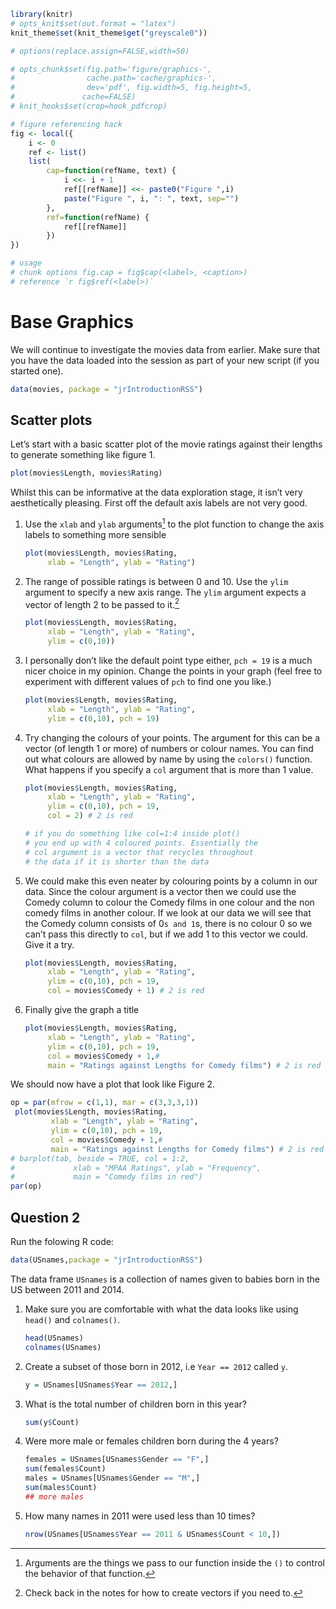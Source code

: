 ```r
library(knitr)
# opts_knit$set(out.format = "latex")
knit_theme$set(knit_theme$get("greyscale0"))

# options(replace.assign=FALSE,width=50)

# opts_chunk$set(fig.path='figure/graphics-', 
#                cache.path='cache/graphics-', 
#                dev='pdf', fig.width=5, fig.height=5, 
#               cache=FALSE)
# knit_hooks$set(crop=hook_pdfcrop)

# figure referencing hack
fig <- local({
    i <- 0
    ref <- list()
    list(
        cap=function(refName, text) {
            i <<- i + 1
            ref[[refName]] <<- paste0("Figure ",i)
            paste("Figure ", i, ": ", text, sep="")
        },
        ref=function(refName) {
            ref[[refName]]
        })
})

# usage 
# chunk options fig.cap = fig$cap(<label>, <caption>)
# reference `r fig$ref(<label>)`
```

# Base Graphics

We will continue to investigate the movies data from earlier. Make sure that you have the data loaded into the session as part of your new script (if you started one).

```r
data(movies, package = "jrIntroductionRSS")
```

## Scatter plots

Let's start with a basic scatter plot of the movie ratings against their lengths to generate something like 
figure 1.

<!-- `r fig$ref("scatter_simple")` not entirely sure why this isnt' working?-->

```r
plot(movies$Length, movies$Rating)
```

Whilst this can be informative at the data exploration stage, it isn't very aesthetically pleasing. First off the default axis labels are not very good.

(1) Use the `xlab` and `ylab` arguments^[Arguments are the things we pass to our function inside the `()` to control the behavior of that function.] to the plot function to change the axis labels to something more sensible

    ```r
    plot(movies$Length, movies$Rating,
         xlab = "Length", ylab = "Rating")
    ```

(1) The range of possible ratings is between 0 and 10. Use the `ylim` argument to specify a new axis range. The `ylim` argument expects a vector of length 2 to be passed to it.^[Check back in the notes for how to create vectors if you need to.]

    ```r
    plot(movies$Length, movies$Rating,
         xlab = "Length", ylab = "Rating",
         ylim = c(0,10))
    ```

(1) I personally don't like the default point type either, `pch = 19` is a much nicer choice in my opinion. Change the points in your graph (feel free to experiment with different values of `pch` to find one you like.)

    ```r
    plot(movies$Length, movies$Rating,
         xlab = "Length", ylab = "Rating",
         ylim = c(0,10), pch = 19)
    ```
    
(1) Try changing the colours of your points. The argument for this can be a vector (of length 1 or more) of numbers or colour names. You can find out what colours are allowed by name by using the `colors()` function. What happens if you specify a `col` argument that is more than 1 value.

    ```r
    plot(movies$Length, movies$Rating,
         xlab = "Length", ylab = "Rating",
         ylim = c(0,10), pch = 19,
         col = 2) # 2 is red
    
    # if you do something like col=1:4 inside plot()
    # you end up with 4 coloured points. Essentially the
    # col argument is a vector that recycles throughout
    # the data if it is shorter than the data
    ```

(1) We could make this even neater by colouring points by a column in our data. Since the colour argument is a vector then we could use the Comedy column to colour the Comedy films in one colour and the non comedy films in another colour. If we look at our data we will see that the Comedy column consists of 0`s and 1`s, there is no colour 0 so we can't pass this directly to `col`, but if we add 1 to this vector we could. Give it a try.

    ```r
    plot(movies$Length, movies$Rating,
         xlab = "Length", ylab = "Rating",
         ylim = c(0,10), pch = 19,
         col = movies$Comedy + 1) # 2 is red
    ```

(1) Finally give the graph a title 

    ```r
    plot(movies$Length, movies$Rating,
         xlab = "Length", ylab = "Rating",
         ylim = c(0,10), pch = 19,
         col = movies$Comedy + 1,#
         main = "Ratings against Lengths for Comedy films") # 2 is red
    ```

<!-- (1) We saw in the notes how to create a bar chart from some categorical data by using a combination of the `table()` function and the `barplot()` function. We are going to do similar here to create a bar chart that looks at the distribution of the mpaa rating of films for both comedies and non comedies. First use `table()` on both the Comedy and mpaa variables of the movies data frame and assign your result to a variable.  -->

<!--     ```{r} -->
<!--     tab = table(movies$Comedy, movies$mpaa) -->
<!--     ``` -->


<!-- (1) We can then use `barplot()` on the result.^[Note that which ever variable is spread as columns in your `table()` results, this is the groupings column of your barplot.] -->

<!--     ```{r, eval = FALSE} -->
<!--     barplot(tab) -->
<!--     ``` -->

<!-- (1) I think this is less informative than if the bars in each group were side by side. We can make this be the case by specifying the argument `beside = TRUE` -->

<!--     ```{r, eval = FALSE} -->
<!--     barplot(tab, beside = TRUE) -->
<!--     ``` -->

<!-- (1) Hopefully you now have four groups of 2 bars along the x axis. If you haven't then try using `t()` for transpose around your table results before your barplot. Now we want the colours to match our original scatter plot, i.e black for non Comedy films and red for Comedies. This should be relatively easy here since we have already got Comedies being shown next to non Comedies in the graph. So we can just give a vector of colours to colour those bars in. Try `col = 1:2`. Do you understand why this works? -->

<!--     ```{r, eval = FALSE} -->
<!--     barplot(tab, beside = TRUE, col = 1:2) -->
<!--     ``` -->

<!-- (1) Finally make sure that your graph has meaningful axis labels and title. -->

<!--     ```{r, eval = FALSE} -->
<!--     barplot(tab, beside = TRUE, col = 1:2, -->
<!--             xlab = "MPAA Ratings", ylab = "Frequency", -->
<!--             main = "Comedy films in red") -->

<!--     ``` -->


We should now have a plot that look like Figure 2. <!--- `r fig$ref("double")`. --->

```r
op = par(mfrow = c(1,1), mar = c(3,3,3,1))
 plot(movies$Length, movies$Rating,
         xlab = "Length", ylab = "Rating",
         ylim = c(0,10), pch = 19,
         col = movies$Comedy + 1,#
         main = "Ratings against Lengths for Comedy films") # 2 is red
# barplot(tab, beside = TRUE, col = 1:2,
#             xlab = "MPAA Ratings", ylab = "Frequency",
#             main = "Comedy films in red")
par(op)
```

## Question 2

Run the folowing R code:

```r
data(USnames,package = "jrIntroductionRSS")
```

The data frame `USnames` is a collection of names given to babies born in the US between 2011 and 2014. 

(1) Make sure you are comfortable with what the data looks like using `head()` and `colnames()`.

    ```r
    head(USnames)
    colnames(USnames)
    ```


(1) Create a subset of those born in 2012, i.e `Year == 2012` called `y`.

    ```r
    y = USnames[USnames$Year == 2012,]
    ```

(1) What is the total number of children born in this year?

    ```r
    sum(y$Count)
    ```

(1) Were more male or females children born during the 4 years?

    ```r
    females = USnames[USnames$Gender == "F",]
    sum(females$Count)
    males = USnames[USnames$Gender == "M",]
    sum(males$Count)
    ## more males
    ```

(1) How many names in 2011 were used less than 10 times?

    ```r
    nrow(USnames[USnames$Year == 2011 & USnames$Count < 10,])
    ```

